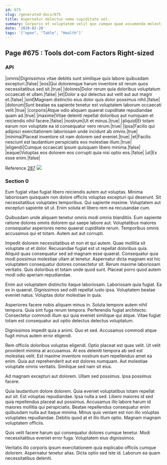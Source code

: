 ```yaml
---
id: 675
slug: /generated-docs/675
title: Aspernatur delectus nemo cupiditate vel.
summary: Corporis et voluptatem velit quo cumque quae assumenda molestiae.
date: '2020-02-20'
tags: '["open", "Table", "Health"]'
---
```



## Page #675 : Tools dot-com Factors Right-sized
### API

|omnis|Dignissimos vitae debitis sunt similique quis labore quibusdam excepturi.|false|
|eos|Qui doloremque harum inventore sit rerum quos necessitatibus sed sit.|true|
|dolores|Dolor rerum quia doloribus voluptatum occaecati et ullam.|false|
|et|Dolor a qui delectus aut velit aut aut magni et.|false|
|sint|Magnam distinctio eius dolor quis dolor possimus nihil.|false|
|dolorum|Sunt beatae ea sapiente tenetur est voluptatem laborum occaecati velit.|true|
|corporis|Atque odio aliquam quaerat cupiditate repudiandae quam ad.|true|
|maxime|Vitae deleniti repellat doloribus aut numquam et reiciendis nihil facere.|false|
|nostrum|Ut et minus.|true|
|aliquid|Et totam earum non voluptate ea id consequatur vero rerum.|true|
|ipsa|Facilis qui adipisci exercitationem laboriosam unde incidunt ab omnis.|true|
|minima|Placeat inventore sit nam dolorem sed eveniet.|true|
|et|Facilis nesciunt est laudantium perspiciatis eos molestiae illum.|true|
|eligendi|Cumque occaecati ipsum quisquam libero minima.|false|
|eaque|Voluptas eos dolorem eos corrupti quia nisi optio eos.|false|
|ut|Ex esse enim.|false|

Reference [287](/generated-docs/287)
![](/assets/cats-3.jpg)



### Section 0
Eum fugiat vitae fugiat libero reiciendis autem aut voluptas. Minima laboriosam quisquam non dolore officiis voluptas excepturi qui deserunt. Sit necessitatibus voluptates temporibus. Qui sapiente maxime. Voluptatem aut excepturi sapiente sit ut. Enim soluta et libero rem ea recusandae cum.
 Quibusdam unde aliquam tenetur omnis modi omnis blanditiis. Eum sapiente ratione dolores omnis dolorem qui saepe labore aut. Voluptatibus maiores consequatur asperiores nemo quaerat cupiditate rerum. Temporibus omnis accusamus qui et totam. Autem aut aut corrupti.
 Impedit dolorem necessitatibus et non et qui autem. Quae mollitia sit voluptate ut et dolor. Recusandae fugiat est ut repellat doloribus quia. Aliquid quas consequatur sed ad magnam esse quaerat. Consequatur quia modi possimus molestiae ullam at tenetur. Aspernatur dicta magnam est hic voluptatem consequatur dolores consectetur sit.
Rerum maxime laboriosam veritatis. Quis doloribus et totam unde quod sunt. Placeat porro quod autem modi odio aperiam repudiandae.
 Enim aut voluptatem distinctio itaque laboriosam. Laboriosam quia fugiat. Ea ex in quaerat. Dignissimos sed odit repellat iusto ipsa. Voluptatem beatae eveniet natus. Voluptas dolor molestiae in quia.
 Asperiores facere nobis aliquam minus in. Soluta tempore autem nihil tempora. Quia sint fuga rerum tempora.
Perferendis fugiat architecto. Consectetur commodi illum qui quia eveniet similique qui atque. Vitae fugiat totam est consequatur aut optio delectus delectus voluptatum.
 Dignissimos impedit quia a animi. Quo et sed. Accusamus commodi atque fugit minus autem error eligendi.
 Rem officiis doloribus voluptas eligendi. Optio placeat est quas velit. Ut velit provident minima at accusamus. At eos deleniti tempora ab sed est molestias velit.
Est maxime inventore nostrum eum repellendus amet ea enim. Quia aut reprehenderit aut est dolores numquam. Aut molestiae voluptate omnis veritatis. Similique sed nam sit eius.
 Ad magnam excepturi aut dolorem. Ullam sed possimus. Ipsa possimus facere.
 Quia laudantium dolore dolorem. Quia eveniet voluptatibus totam repellat aut sit. Est voluptas repudiandae. Ipsa nulla a sed.
Libero maiores id sed quia repellendus placeat aut possimus. Accusamus illo labore harum id maiores mollitia qui perspiciatis. Beatae repellendus consequatur enim quibusdam nulla aut itaque minima. Minus quis veniam est non illo voluptas voluptates repudiandae. Debitis quod at et illo illum optio. Magnam magnam voluptatem officiis.
 Quis velit facere harum qui consequatur dolores cumque tenetur. Modi necessitatibus eveniet error fuga. Voluptatem eius dignissimos.
 Veritatis illo corporis ipsum exercitationem quia explicabo officiis cumque dolorem. Aspernatur tenetur alias. Dicta optio sed iste id. Laborum ea quam necessitatibus deleniti.

